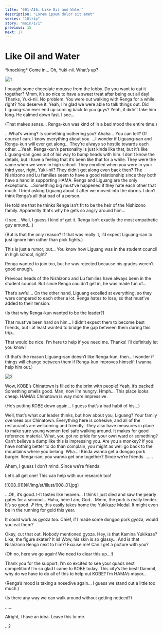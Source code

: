 ```yaml
---
title: "001-A16: Like Oil and Water"
description: "Lorem ipsum dolor sit amet"
series: "18trip"
story: "main/1/1"
previous: 15
next: 17
---
```



# Like Oil and Water

<Divider loc="KOBE - Hotel Room" />

<Narration>
&ast;knocking&ast;
</Narration>

<Bubble mc>
Come in… Oh, Yuki-nii. What’s up?
</Bubble>

![1](1.jpg)

<Bubble character="Yukikaze">
I bought some chocolate mousse from the lobby. Do you want to eat it together?
</Bubble>

<Divider timeskip />

<Bubble mc>
Mmm, it’s so nice to have a sweet treat after being out all day! Thanks, Yuki-nii.
</Bubble>

<Bubble character="Yukikaze">
No problem. You were out walking with Renga for a while, right? You deserve it.
</Bubble>

<Bubble mc>
Yeah, I’m glad we were able to talk things out. Did Liguang-san ever end up coming back to you guys?
</Bubble>

<Bubble character="Yukikaze">
Yeah, it didn’t take him long. He calmed down fast.
</Bubble>

<Bubble mc>
I see…

<p class="t">(That makes sense… Renga-kun was kind of in a bad mood the entire time.)</p>
</Bubble>

<Bubble character="Yukikaze">
…What’s wrong? Is something bothering you?
</Bubble>

<Bubble mc>
Ahaha… You can tell?
</Bubble>

<Bubble character="Yukikaze">
Of course I can. I know everything about you.
</Bubble>

<Bubble mc>
…I wonder if Liguang-san and Renga-kun will ever get along… They’re always so hostile towards each other.
</Bubble>

<Bubble character="Yukikaze">
…Yeah.
</Bubble>

<Bubble mc>
Renga-kun’s personality is just kinda like that, but it’s like Liguang-san goes out of his way to bump heads with him.
</Bubble>

<Bubble character="Yukikaze">
I don’t know the details, but I have a feeling that it’s been like that for a while. They were the same when we were in high school.
</Bubble>

<Bubble mc>
They enrolled when you were in your third year, right, Yuki-nii? They didn’t get along even back then?
</Bubble>

<Bubble character="Yukikaze">
The Nishizono and Lu families seem to have a good relationship since they both have a hand in supporting HAMA. Renga and Liguang are the only exceptions.
</Bubble>

<Bubble mc>
…Something big must’ve happened if they hate each other that much.
</Bubble>

<Bubble character="Yukikaze">
I tried asking Liguang about it after we moved into the dorms. I don’t think Renga’s all that bad of a person.

He told me that he thinks Renga isn’t fit to be the heir of the Nishizono family. Apparently that’s why he gets so angry around him…
</Bubble>

<Bubble mc>
<p class="t">(I see… Well, I guess I kind of get it. Renga isn’t exactly the most empathetic guy around…)</p>

<p class="t">(But is that the only reason? If that was really it, I’d expect Liguang-san to just ignore him rather than pick fights.)</p>
</Bubble>

<Bubble character="Yukikaze">
This is just a rumor, but… You know how Liguang was in the student council in high school, right?

Renga wanted to join too, but he was rejected because his grades weren’t good enough.

Previous heads of the Nishizono and Lu families have always been in the student council. But since Renga couldn’t get in, he was made fun of…
</Bubble>

<Bubble mc>
That’s awful…
</Bubble>

<Bubble character="Yukikaze">
On the other hand, Liguang excelled at everything, so they were compared to each other a lot. Renga hates to lose, so that must’ve added to their tension.
</Bubble>

<Bubble mc>
<p class="t">(Is that why Renga-kun wanted to be the leader?)</p>

That must’ve been hard on him… I didn’t expect them to become best friends, but I at least wanted to bridge the gap between them during this trip…
</Bubble>

<Bubble character="Yukikaze">
That would be nice. I’m here to help if you need me.
</Bubble>

<Bubble mc>
Thanks! I’ll definitely let you know!

<p class="t">(If that’s the reason Liguang-san doesn’t like Renga-kun, then…I wonder if things will change between them if Renga-kun improves himself. I wanna help him out.)</p>
</Bubble>

<Divider loc="KOBE - Nankinmachi" />

![2](2.jpg)

<Bubble character="Kafka">
Wow, KOBE’s Chinatown is filled to the brim with people!
</Bubble>

<Bubble mc>
Yeah, it’s packed!
</Bubble>

<Bubble character="Ten">
Something smells good. Man, now I’m hungry.
</Bubble>

<Bubble character="Renga">
Hmph… This place looks cheap. HAMA’s Chinatown is way more impressive.
</Bubble>

<Bubble mc>
<p class="t">(He’s putting KOBE down again… I guess that’s a bad habit of his…)</p>
</Bubble>

<Bubble character="Kafka">
Well, that’s what our leader thinks, but how about you, Liguang? Your family oversees our Chinatown.
</Bubble>

<Bubble character="Liguang">
Everything here is cohesive, and all of the restaurants are welcoming and friendly. They also have measures in place to make sure young women feel safe walking around. It makes for good reference material.
</Bubble>

<Bubble character="Renga">
What, you got no pride for your own ward or something? Can’t believe a dump like this is impressing you.
</Bubble>

<Bubble character="Liguang">
Are you a monkey? If you have nothing better to do than complain, you might as well go back to the mountains where you belong.
</Bubble>

<Bubble character="Renga">
Wha…!
</Bubble>

<Bubble character="Ten">
Kinda wanna get a dongpo pork burger. Renga-san, you wanna get one together? Since we’re friends.
</Bubble>

<Bubble character="Renga">
……

Ahem, I guess I don’t mind. Since we’re friends.
</Bubble>

<Bubble mc>
Let’s all get one! This can help with our research too!
</Bubble>

<Divider timeskip />

<p class="cg">![008_01](@/img/st/illust/008_01.jpg)</p>

<Bubble character="Ten">
…Oh, it’s good.
</Bubble>

<Bubble character="Yachiyo">
I-It tastes like heaven… I think I just died and saw the pearly gates for a second… Huhu, here I am, God…
</Bubble>

<Bubble character="Kafka">
Mmm, the pork is really tender. It’s so good. ♪
</Bubble>

<Bubble character="Yukikaze">
Hm, this easily takes home the Yukikaze Medal. It might even be in the running for gold this year.

It could work as gyoza too. Chief, if I made some dongpo pork gyoza, would you eat them?
</Bubble>

<Bubble character="Kafka">
Okay, cut that out. Nobody mentioned gyoza.
</Bubble>

<Bubble character="KOBE Visitor E">
Hey, is that Kamina Yukikaze? Like, the figure skater?
</Bubble>

<Bubble character="KOBE Visitor F">
It is! Wow, his skin is so glassy… And is that Nishizono Renga next to him?!
</Bubble>

<Bubble character="KOBE Visitor G">
Excuse me! Can I get a picture with you?
</Bubble>

<Bubble mc>
<p class="t">(Oh no, here we go again! We need to clear this up…!)</p>
</Bubble>

<Divider omotenashi />

<Bubble character="Yukikaze">
Thank you for the support.
</Bubble>

<Bubble character="KOBE Visitor E">
I’m so excited to see your quads next competition!
</Bubble>

<Bubble character="KOBE Visitor F">
I’m so glad I came to KOBE today. This city’s the best!
</Bubble>

<Bubble character="Renga">
Dammit, why do we have to do all of this to help out KOBE? I’m HAMA’s mayor…
</Bubble>

<Bubble mc>
<p class="t">(Renga’s mood is taking a nosedive again… I guess we stand out a little too much.)</p>

<p class="t">(Is there any way we can walk around without getting noticed?)</p>
</Bubble>

<Bubble character="Yukikaze">
……

Alright, I have an idea. Leave this to me.
</Bubble>

<Bubble character="Renga">
…?
</Bubble>

